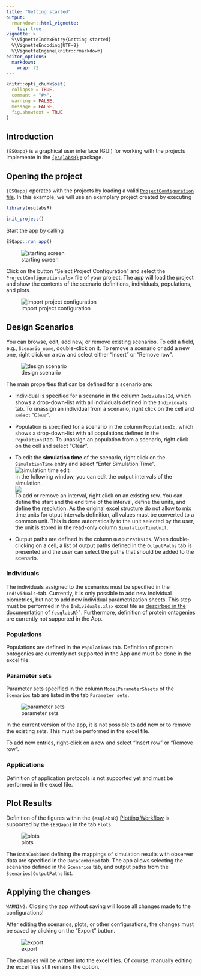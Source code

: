 ```yaml
---
title: "Getting started"
output: 
  rmarkdown::html_vignette:
    toc: true
vignette: >
  %\VignetteIndexEntry{Getting started}
  %\VignetteEncoding{UTF-8}
  %\VignetteEngine{knitr::rmarkdown}
editor_options: 
  markdown: 
    wrap: 72
---
```


```r
knitr::opts_chunk$set(
  collapse = TRUE,
  comment = "#>",
  warning = FALSE,
  message = FALSE,
  fig.showtext = TRUE
)

```

## Introduction

`{ESQapp}` is a graphical user interface (GUI) for working with the
projects implemente in the
[`{esqlabsR}`](https://github.com/esqLABS/esqlabsR) package.

## Opening the project

`{ESQapp}` operates with the projects by loading a valid
[`ProjectConfiguration`
file](https://esqlabs.github.io/esqlabsR/articles/esqlabsR-project-structure.html).
In this example, we will use an examplary project created by executing

```r
library(esqlabsR)

init_project()
```

Start the app by calling

```r
ESQapp::run_app()
```

![starting screen](Figures/getting-started/fig1.png)

Click on the button "Select Project Configuration" and select the
`ProjectConfiguration.xlsx` file of your project. The app will load the
project and show the contents of the scenario definitions, individuals,
populations, and plots.

![import project configuration](Figures/getting-started/fig2.png)

## Design Scenarios

You can browse, edit, add new, or remove existing scenarios. To edit a
field, e.g., `Scenario_name`, double-click on it. To remove a scenario
or add a new one, right click on a row and select either "Insert" or
"Remove row".

![design scenario](Figures/getting-started/fig3.png)

The main properties that can be defined for a scenario are:

-   Individual is specified for a scenario in the column `IndividualId`,
    which shows a drop-down-list with all individuals defined in the
    `Individuals` tab. To unassign an individual from a scenario, right
    click on the cell and select "Clear".

-   Population is specified for a scenario in the column `PopulationId`,
    which shows a drop-down-list with all populations defined in the
    `Populations`tab. To unassign an population from a scenario, right
    click on the cell and select "Clear".

-   To edit the **simulation time** of the scenario, right click on the
    `SimulationTime` entry and select "Enter Simulation Time".  
    ![simulation time edit](Figures/getting-started/fig4.png)  
    In the following window, you can edit the output intervals of the 
    simulation.  
    ![](Figures/getting-started/fig5.png)  
    To add or remove an interval, right click on an existing row. You
    can define the start and the end time of the interval, define the
    units, and define the resolution. As the original excel structure do
    not allow to mix time units for otput intervals definition, all
    values must be converted to a common unit. This is done
    automatically to the unit selected by the user, the unit is stored
    in the read-only column `SimulationTimeUnit`.

-   Output paths are defined in the column `OutputPathsIds`. When
    double-clicking on a cell, a list of output paths defined in the
    `OutputPaths` tab is presented and the user can select the paths
    that should be added to the scenario.

### Individuals

The individuals assigned to the scenarios must be specified in the
`Individuals`-tab. Currently, it is only possible to add new individual
biometrics, but not to add new individual parametrization sheets. This
step must be performed in the `Individuals.xlsx` excel file as
[descirbed in the
documentation](https://esqlabs.github.io/esqlabsR/articles/esqlabsR-design-scenarios.html#individuals)
of `` {esqlabsR}` ``. Furthermore, definition of protein ontogenies are
currently not supported in the App.

### Populations

Populations are defined in the `Populations` tab. Definition of protein
ontogenies are currently not supported in the App and must be done in
the excel file.

### Parameter sets

Parameter sets specified in the column `ModelParameterSheets` of the
`Scenarios` tab are listed in the tab `Parameter sets`.

![parameter sets](Figures/getting-started/fig6.png)

In the current version of the app, it is not possible to add new or to
remove the existing sets. This must be performed in the excel file.

To add new entries, right-click on a row and select "Insert row" or
"Remove row".

### Applications

Definition of application protocols is not supported yet and must be
performed in the excel file.

## Plot Results

Definition of the figures within the `{esqlabsR}` [Plotting
Workflow](#plotting-workflow) is supported by the `{ESQapp}` in the tab
`Plots`.

![plots](Figures/getting-started/fig7.png)

The `DataCombined` defining the mappings of simulation results with
observer data are specified in the `DataCombined` tab. The app allows
selecting the scenarios defined in the `Scenarios` tab, and output paths
from the `Scenarios|OutputPaths` list.

## Applying the changes

`WARNING:` Closing the app without saving will loose all changes made to
the configurations!

After editing the scenarios, plots, or other configurations, the changes
must be saved by clicking on the "Export" button.

![export](Figures/getting-started/fig8.png)

The changes will be written into the excel files. Of course, manually
editing the excel files still remains the option.
